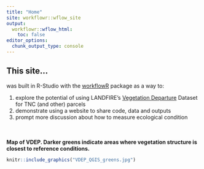```yaml
---
title: "Home"
site: workflowr::wflow_site
output:
  workflowr::wflow_html:
    toc: false
editor_options:
  chunk_output_type: console
---
```


## This site...

was built in R-Studio with the [workflowR](https://jdblischak.github.io/workflowr/articles/wflow-01-getting-started.html#overview) package as a way to: 

1. explore the potential of using LANDFIRE's [Vegetation Departure](https://www.landfire.gov/vdep.php) Dataset for TNC (and other) parcels
2. demonstrate using a website to share code, data and outputs
3. prompt more discussion about how to measure ecological condition

<br> 
<br> 
**Map of VDEP.  Darker greens indicate areas where vegetation structure is closest to reference conditions.**
```r
knitr::include_graphics("VDEP_QGIS_greens.jpg")

```

